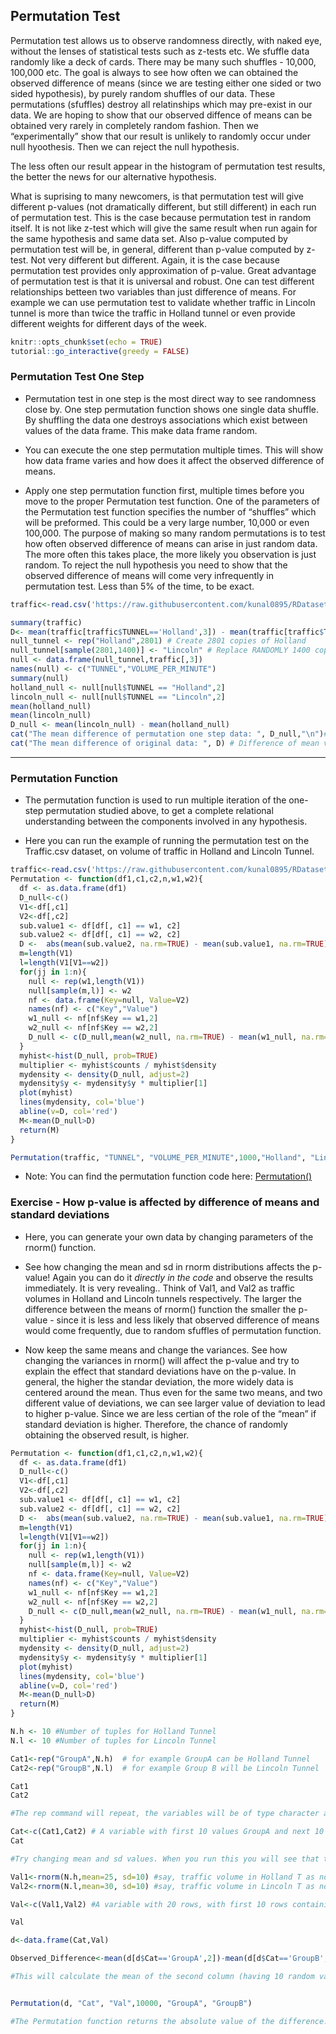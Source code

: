 ## Permutation Test {#permtest}

<script src=https://cdn.datacamp.com/datacamp-light-latest.min.js></script>


Permutation test allows us to observe randomness directly, with naked eye, without the lenses of statistical tests such as z-tests etc. We sfuffle data randomly like a deck of cards. There may be many such shuffles - 10,000, 100,000 etc. The goal is always to see how often we can obtained the observed difference of means (since we are testing either one sided or two sided hypothesis), by purely random shuffles of our data. These permutations (sfuffles) destroy all relatinships which may pre-exist in our data. We are hoping to show that our observed diffence of means can be obtained very rarely in completely random fashion. Then we "experimentally" show that our result is unlikely to randomly occur under null hyoothesis. Then we can reject the null hypothesis.

The less often our result appear in the histogram of permutation test results, the better the news for our alternative hypothesis. 


What is suprising to many newcomers, is that permutation test will give different p-values (not dramatically different, but still different) in each run of permutation test. This is the case because permutation test in random itself. It is not like z-test which will give the same result when run again for the same hypothesis and same data set. Also p-value computed by permutation test will be, in general, different than p-value computed by z-test. Not very different but different. Again, it is the case because permutation test provides only approximation of p-value. Great advantage of permutation test is that it is universal and robust. One can test different relationships betteen two variables than just difference of means. For example we can use permutation test to validate whether traffic in Lincoln tunnel is more than twice the traffic in Holland tunnel or even provide different weights for different days of the week.


```{r setup, include=FALSE}
knitr::opts_chunk$set(echo = TRUE)
tutorial::go_interactive(greedy = FALSE)
```


### Permutation Test One Step {#permonestep}

- Permutation test in one step  is the most direct way to see randomness close by. One step permutation function shows one single data shuffle. By shuffling the data one destroys associations which exist between values of the data frame. This make data frame random. 

- You can execute the one step permutation multiple times. This will show how data frame varies and how does it affect the observed difference of means.

- Apply one step permutation function first, multiple times before you move to the proper Permutation test function. One of the parameters of the Permutation test function
specifies the number of "shuffles" which will be preformed. This could be a very large number, 10,000 or even 100,000. The purpose of making so many random permutations is to test how often observed difference of means can arise in just random data. The more often this takes place, the more likely you observation is just random. To reject the null hypothesis you need to show that the observed difference of means will come very infrequently in permutation test. Less than 5% of the time, to be exact.



```{r ,tut=TRUE,ex="permutationtestonestep",type="pre-exercise-code"}
traffic<-read.csv('https://raw.githubusercontent.com/kunal0895/RDatasets/master/TRAFFIC.csv')
```

```{r ,tut=TRUE,ex="permutationtestonestep",type="sample-code"}
summary(traffic)
D<- mean(traffic[traffic$TUNNEL=='Holland',3]) - mean(traffic[traffic$TUNNEL=='Lincoln',3])
null_tunnel <- rep("Holland",2801) # Create 2801 copies of Holland 
null_tunnel[sample(2801,1400)] <- "Lincoln" # Replace RANDOMLY 1400 copies with Lincoln
null <- data.frame(null_tunnel,traffic[,3])
names(null) <- c("TUNNEL","VOLUME_PER_MINUTE")
summary(null)
holland_null <- null[null$TUNNEL == "Holland",2]
lincoln_null <- null[null$TUNNEL == "Lincoln",2]
mean(holland_null)
mean(lincoln_null)
D_null <- mean(lincoln_null) - mean(holland_null)
cat("The mean difference of permutation one step data: ", D_null,"\n")# Calculate the difference between the mean of the random data.
cat("The mean difference of original data: ", D) # Difference of mean value of original data.
```

---

### Permutation Function {#permfunction}

- The permutation function is used to run multiple iteration of the one-step permutation studied above, to get a complete relational understanding between the components involved in any hypothesis. 

- Here you can run the example of running the permutation test on the Traffic.csv dataset, on volume of traffic in Holland and Lincoln Tunnel.



```{r,tut=TRUE,ex="permutationtestfunction",type="pre-exercise-code"}
traffic<-read.csv('https://raw.githubusercontent.com/kunal0895/RDatasets/master/TRAFFIC.csv')
Permutation <- function(df1,c1,c2,n,w1,w2){
  df <- as.data.frame(df1)
  D_null<-c()
  V1<-df[,c1]
  V2<-df[,c2]
  sub.value1 <- df[df[, c1] == w1, c2]
  sub.value2 <- df[df[, c1] == w2, c2]
  D <-  abs(mean(sub.value2, na.rm=TRUE) - mean(sub.value1, na.rm=TRUE))
  m=length(V1)
  l=length(V1[V1==w2])
  for(jj in 1:n){
    null <- rep(w1,length(V1))
    null[sample(m,l)] <- w2
    nf <- data.frame(Key=null, Value=V2)
    names(nf) <- c("Key","Value")
    w1_null <- nf[nf$Key == w1,2]
    w2_null <- nf[nf$Key == w2,2]
    D_null <- c(D_null,mean(w2_null, na.rm=TRUE) - mean(w1_null, na.rm=TRUE))
  }
  myhist<-hist(D_null, prob=TRUE)
  multiplier <- myhist$counts / myhist$density
  mydensity <- density(D_null, adjust=2)
  mydensity$y <- mydensity$y * multiplier[1]
  plot(myhist)
  lines(mydensity, col='blue')
  abline(v=D, col='red')
  M<-mean(D_null>D)
  return(M)
}

```


```{r,tut=TRUE,ex="permutationtestfunction",type="sample-code",height=700}

Permutation(traffic, "TUNNEL", "VOLUME_PER_MINUTE",1000,"Holland", "Lincoln")

```


- Note: You can find the permutation function code here: [Permutation()](https://raw.githubusercontent.com/devanshagr/PermutationTestSecond/master/R/hello.R)


### Exercise - How p-value is affected by difference of means and standard deviations {#aniceexample}

- Here, you can generate your own data by changing parameters of the rnorm() function. 

- See how changing the mean and sd in rnorm distributions affects the p-value! 
Again you can do it *directly in the code* and observe the results immediately.
It is very revealing.. Think of Val1, and Val2 as traffic volumes in Holland and Lincoln tunnels respectively.  The larger the difference between the means of rnorm() function the smaller the p-value - since it is less and less likely that observed difference of means would come frequently, due to random sfuffles of permutation function.  
- Now keep the same means and change the variances. See how changing the variances in rnorm() will affect the p-value and try to explain the effect that standard deviations have on the p-value. In general, the higher the standar deviation, the more widely data is centered around the mean. Thus even for the same two means, and two different value of deviations, we can see larger value of deviation to lead to higher p-value. Since we are less certian of the role of the "mean"  if standard deviation is higher. Therefore, the chance of randomly obtaining the observed result, is higher.



```{r,tut=TRUE,ex="permutationniceexample",type="pre-exercise-code"}

Permutation <- function(df1,c1,c2,n,w1,w2){
  df <- as.data.frame(df1)
  D_null<-c()
  V1<-df[,c1]
  V2<-df[,c2]
  sub.value1 <- df[df[, c1] == w1, c2]
  sub.value2 <- df[df[, c1] == w2, c2]
  D <-  abs(mean(sub.value2, na.rm=TRUE) - mean(sub.value1, na.rm=TRUE))
  m=length(V1)
  l=length(V1[V1==w2])
  for(jj in 1:n){
    null <- rep(w1,length(V1))
    null[sample(m,l)] <- w2
    nf <- data.frame(Key=null, Value=V2)
    names(nf) <- c("Key","Value")
    w1_null <- nf[nf$Key == w1,2]
    w2_null <- nf[nf$Key == w2,2]
    D_null <- c(D_null,mean(w2_null, na.rm=TRUE) - mean(w1_null, na.rm=TRUE))
  }
  myhist<-hist(D_null, prob=TRUE)
  multiplier <- myhist$counts / myhist$density
  mydensity <- density(D_null, adjust=2)
  mydensity$y <- mydensity$y * multiplier[1]
  plot(myhist)
  lines(mydensity, col='blue')
  abline(v=D, col='red')
  M<-mean(D_null>D)
  return(M)
}
```


```{r,tut=TRUE,ex="permutationniceexample",type="sample-code",height=700}

N.h <- 10 #Number of tuples for Holland Tunnel
N.l <- 10 #Number of tuples for Lincoln Tunnel

Cat1<-rep("GroupA",N.h)  # for example GroupA can be Holland Tunnel
Cat2<-rep("GroupB",N.l)  # for example Group B will be Lincoln Tunnel

Cat1
Cat2

#The rep command will repeat, the variables will be of type character and will contain 10 values each.

Cat<-c(Cat1,Cat2) # A variable with first 10 values GroupA and next 10 values GroupB
Cat

#Try changing mean and sd values. When you run this you will see that the difference is sometimes negative #or sometimes positive.

Val1<-rnorm(N.h,mean=25, sd=10) #say, traffic volume in Holland T as normal distribution with mean and sd
Val2<-rnorm(N.l,mean=30, sd=10) #say, traffic volume in Lincoln T as normal distribution with mean and sd

Val<-c(Val1,Val2) #A variable with 20 rows, with first 10 rows containing 10 random normal values of Val1 #and the next 10 values of Val2

Val

d<-data.frame(Cat,Val)

Observed_Difference<-mean(d[d$Cat=='GroupA',2])-mean(d[d$Cat=='GroupB',2])

#This will calculate the mean of the second column (having 10 random values for each group), and the mean of groupB values is subtracted from the mean of groupA values, which will give you the value of the difference of the mean.


Permutation(d, "Cat", "Val",10000, "GroupA", "GroupB")

#The Permutation function returns the absolute value of the difference. So the red line is the absolute value of the observed difference. You will see a histogram having a normal distribution with a red showing the observed difference.
```
